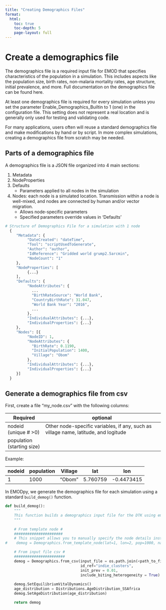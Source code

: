 ```yaml
---
title: "Creating Demographics Files"
format: 
  html:
    toc: true
    toc-depth: 5
    page-layout: full
---
```


# Create a demographics file

The demographics file is a required input file for EMOD that specifies characteristics of the population in a simulation. This includes aspects like the population size, birth rates, non-malaria mortality rates, age structure, initial prevalence, and more. Full documentation on the demographics file can be found here.

At least one demographics file is required for every simulation unless you set the parameter Enable_Demographics_Builtin to 1 (one) in the configuration file. This setting does not represent a real location and is generally only used for testing and validating code.

For many applications, users often will reuse a standard demographics file and make modifications by hand or by script. In more complex simulations, creating a demographics file from scratch may be needed.

## Parts of a demographics file

A demographics file is a JSON file organized into 4 main sections:

1.  Metadata
2.  NodeProperties
3.  Defaults
    -   Parameters applied to all nodes in the simulation
4.  Nodes: each node is a simulated location. Transmission within a node is well-mixed, and nodes are connected by human and/or vector migration.
    -   Allows node-specific parameters
    -   Specified parameters override values in 'Defaults'

``` python
# Structure of Demographics File for a simulation with 1 node
  {
     "Metadata": {
          "DateCreated": "dateTime",
          "Tool": "scriptUsedToGenerate",
          "Author": "author",
          "IdReference": "Gridded world grump2.5arcmin",
          "NodeCount": "1"
     },
     "NodeProperties": [
          {...}
     ],
     "Defaults": {
          "NodeAttributes": {
            ...
            "BirthRateSource": "World Bank",
            "CountryBirthRate": 31.047,
            "World Bank Year": "2016",
            ...
          },
          "IndividualAttributes": {...},
          "IndividualProperties": {...}
     },
     "Nodes": [{
          "NodeID": 1,
          "NodeAttributes": {
            "BirthRate": 0.1190,
            "InitialPopulation": 1400,
            "Village": "Obom"
          },
          "IndividualAttributes": {...},
          "IndividualProperties": {...}
     }]
  }
```

## Generate a demographics file from csv

First, create a file "my_node.csv" with the following columns:

| Required                   | optional                                                                            |
|----------------------------|-------------------------------------------------------------------------------------|
| nodeid (unique \# \>0)     | Other node-specific variables, if any, such as village name, latitude, and logitude |
| population (starting size) |                                                                                     |

Example:

| nodeid | population | Village | lat      | lon        |
|--------|------------|---------|----------|------------|
| 1      | 1000       | "Obom"  | 5.760759 | -0.4473415 |

In EMODpy, we generate the demographics file for each simulation using a standard `build_demog()` function.

``` python
def build_demog():
    """
    This function builds a demographics input file for the DTK using emod_api.
    """
    
    # From template node #
    ######################
    # This snippet allows you to manually specify the node details instead of using a .csv
#    demog = Demographics.from_template_node(lat=1, lon=2, pop=1000, name="Example_Site")

    # From input file csv #
    #######################
    demog = Demographics.from_csv(input_file = os.path.join(<path_to_file>,"my_node.csv"),
                                  id_ref="indie_clusters", 
                                  init_prev = 0.01, 
                                  include_biting_heterogeneity = True)
    
    demog.SetEquilibriumVitalDynamics()
    age_distribution = Distributions.AgeDistribution_SSAfrica
    demog.SetAgeDistribution(age_distribution)

    return demog
```